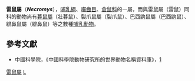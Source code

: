 {{Automatic taxobox
| taxon = Necromys
| image = 
| image_caption = 
| authority = [[Florentino_Ameghino|Ameghino]], 1889
| synonyms =
'''''Bolomys''''' Thomas, 1916<br>
'''''Cabreramys''''' Massoia & Fornes, 1967
}}

'''雷鼠屬'''（'''''Necromys'''''），[[哺乳綱|哺乳綱]]、[[囓齒目|囓齒目]]、[[倉鼠科|倉鼠科]]的一屬，而與雷鼠屬（雷鼠）同科的動物尚有[[暮鼠屬|暮鼠屬]]（壯暮鼠）、裂爪鼠屬（裂爪鼠）、巴西鼩鼠屬（巴西鼩鼠）、緋鼻鼠屬（緋鼻鼠）等之數種[[哺乳動物|哺乳動物]]。

==參考文獻==
*中國科學院，《中國科學院動物研究所的世界動物名稱資料庫》，[https://web.archive.org/web/20050718232917/http://vzd.brim.ac.cn/division/fauna/index.asp]
{{Taxonbar|from=Q139082}}

[[Category:雷鼠屬|]]
[[Category:仓鼠科|L]]